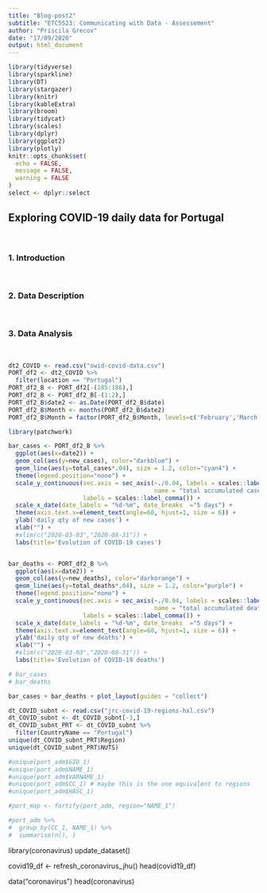 ```yaml
---
title: "Blog-post2"
subtitle: "ETC5523: Communicating with Data - Assessement"
author: "Priscila Grecov"
date: "17/09/2020"
output: html_document
---
```


```r
library(tidyverse)
library(sparkline)
library(DT)
library(stargazer)
library(knitr)
library(kableExtra)
library(broom)
library(tidycat)
library(scales)
library(dplyr)
library(ggplot2)
library(plotly)
knitr::opts_chunk$set(
  echo = FALSE,
  message = FALSE,
  warning = FALSE
)
select <- dplyr::select
```


## Exploring COVID-19 daily data for Portugal

<br>  

### 1. Introduction 



<br> 

### 2. Data Description
  


<br> 

### 3. Data Analysis  



<br> 
  
```r
dt2_COVID <- read.csv("owid-covid-data.csv")
PORT_df2 <- dt2_COVID %>%
  filter(location == "Portugal") 
PORT_df2_B <- PORT_df2[-(185:186),]
PORT_df2_B <- PORT_df2_B[-(1:2),]
PORT_df2_B$date2 <- as.Date(PORT_df2_B$date)
PORT_df2_B$Month <- months(PORT_df2_B$date2)
PORT_df2_B$Month = factor(PORT_df2_B$Month, levels=c('February','March','April','May','June','July','August'))
```

```r
library(patchwork)

bar_cases <- PORT_df2_B %>%
  ggplot(aes(x=date2)) +
  geom_col(aes(y=new_cases), color="darkblue") + 
  geom_line(aes(y=total_cases*.04), size = 1.2, color="cyan4") +
  theme(legend.position="none") +
  scale_y_continuous(sec.axis = sec_axis(~./0.04, labels = scales::label_comma(), breaks=seq(0, 75000, 12500),
                                         name = "total accumulated cases"), 
                     labels = scales::label_comma()) +
  scale_x_date(date_labels = "%d-%m", date_breaks  ="5 days") +
  theme(axis.text.x=element_text(angle=60, hjust=1, size = 6)) +
  ylab('daily qty of new cases') +
  xlab("") +
  #xlim(c("2020-03-03","2020-08-31")) +
  labs(title='Evolution of COVID-19 cases')


bar_deaths <- PORT_df2_B %>%
  ggplot(aes(x=date2)) +
  geom_col(aes(y=new_deaths), color="darkorange") + 
  geom_line(aes(y=total_deaths*.04), size = 1.2, color="purple") +
  theme(legend.position="none") +
  scale_y_continuous(sec.axis = sec_axis(~./0.04, labels = scales::label_comma(),
                                         name = "total accumulated deaths"), 
                     labels = scales::label_comma()) +
  scale_x_date(date_labels = "%d-%m", date_breaks  ="5 days") +
  theme(axis.text.x=element_text(angle=60, hjust=1, size = 6)) +
  ylab('daily qty of new deaths') +
  xlab("") +
  #xlim(c("2020-03-03","2020-08-31")) +
  labs(title='Evolution of COVID-19 deaths')

# bar_cases
# bar_deaths

bar_cases + bar_deaths + plot_layout(guides = "collect")
```


```r
dt_COVID_subnt <- read.csv("jrc-covid-19-regions-hxl.csv")
dt_COVID_subnt <- dt_COVID_subnt[-1,]
dt_COVID_subnt_PRT <- dt_COVID_subnt %>%
  filter(CountryName == "Portugal") 
unique(dt_COVID_subnt_PRT$Region)
unique(dt_COVID_subnt_PRT$NUTS)
```

```r
#unique(port_adm$GID_1)
#unique(port_adm$NAME_1)
#unique(port_adm$VARNAME_1)
#unique(port_adm$CC_1) # maybe this is the one equivalent to regions
#unique(port_adm$HASC_1)
```

```r
#port_map <- fortify(port_adm, region="NAME_1")

#port_adm %>%
#  group_by(CC_1, NAME_1) %>%
#  summarise(n(), )
```



library(coronavirus)
update_dataset()

covid19_df <- refresh_coronavirus_jhu()
head(covid19_df)

data("coronavirus")
head(coronavirus)
